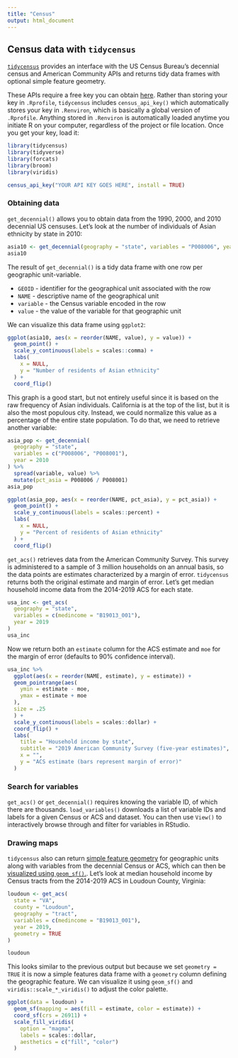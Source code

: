 ```yaml
---
title: "Census"
output: html_document
---
```


## Census data with `tidycensus`

[`tidycensus`](https://walkerke.github.io/tidycensus/index.html) provides an interface with the US Census Bureau's decennial census and American Community APIs and returns tidy data frames with optional simple feature geometry. 

These APIs require a free key you can obtain [here](https://api.census.gov/data/key_signup.html). Rather than storing your key in `.Rprofile`, `tidycensus` includes `census_api_key()` which automatically stores your key in `.Renviron`, which is basically a global version of `.Rprofile`. Anything stored in `.Renviron` is automatically loaded anytime you initiate R on your computer, regardless of the project or file location. Once you get your key, load it:

```r
library(tidycensus)
library(tidyverse)
library(forcats)
library(broom)
library(viridis)
```

```r
census_api_key("YOUR API KEY GOES HERE", install = TRUE)
```


### Obtaining data

`get_decennial()` allows you to obtain data from the 1990, 2000, and 2010 decennial US censuses. Let's look at the number of individuals of Asian ethnicity by state in 2010:

```r
asia10 <- get_decennial(geography = "state", variables = "P008006", year = 2010)
asia10
```

The result of `get_decennial()` is a tidy data frame with one row per geographic unit-variable.

* `GEOID` - identifier for the geographical unit associated with the row
* `NAME` - descriptive name of the geographical unit
* `variable` - the Census variable encoded in the row
* `value` - the value of the variable for that geographic unit

We can visualize this data frame using `ggplot2`:

```r
ggplot(asia10, aes(x = reorder(NAME, value), y = value)) +
  geom_point() +
  scale_y_continuous(labels = scales::comma) +
  labs(
    x = NULL,
    y = "Number of residents of Asian ethnicity"
  ) +
  coord_flip()
```

This graph is a good start, but not entirely useful since it is based on the raw frequency of Asian individuals. California is at the top of the list, but it is also the most populous city. Instead, we could normalize this value as a percentage of the entire state population. To do that, we need to retrieve another variable:

```r
asia_pop <- get_decennial(
  geography = "state",
  variables = c("P008006", "P008001"),
  year = 2010
) %>%
  spread(variable, value) %>%
  mutate(pct_asia = P008006 / P008001)
asia_pop

ggplot(asia_pop, aes(x = reorder(NAME, pct_asia), y = pct_asia)) +
  geom_point() +
  scale_y_continuous(labels = scales::percent) +
  labs(
    x = NULL,
    y = "Percent of residents of Asian ethnicity"
  ) +
  coord_flip()
```

`get_acs()` retrieves data from the American Community Survey. This survey is administered to a sample of 3 million households on an annual basis, so the data points are estimates characterized by a margin of error. `tidycensus` returns both the original estimate and margin of error. Let's get median household income data from the 2014-2019 ACS for each state.

```r
usa_inc <- get_acs(
  geography = "state",
  variables = c(medincome = "B19013_001"),
  year = 2019
)
usa_inc
```

Now we return both an `estimate` column for the ACS estimate and `moe` for the margin of error (defaults to 90% confidence interval).

```r
usa_inc %>%
  ggplot(aes(x = reorder(NAME, estimate), y = estimate)) +
  geom_pointrange(aes(
    ymin = estimate - moe,
    ymax = estimate + moe
  ),
  size = .25
  ) +
  scale_y_continuous(labels = scales::dollar) +
  coord_flip() +
  labs(
    title = "Household income by state",
    subtitle = "2019 American Community Survey (five-year estimates)",
    x = "",
    y = "ACS estimate (bars represent margin of error)"
  )
```


### Search for variables

`get_acs()` or `get_decennial()` requires knowing the variable ID, of which there are thousands. `load_variables()` downloads a list of variable IDs and labels for a given Census or ACS and dataset. You can then use `View()` to interactively browse through and filter for variables in RStudio.


### Drawing maps

`tidycensus` also can return [simple feature geometry](/notes/simple-features/) for geographic units along with variables from the decennial Census or ACS, which can then be [visualized using `geom_sf()`.](/notes/vector-maps/). Let's look at median household income by Census tracts from the 2014-2019 ACS in Loudoun County, Virginia:

```r
loudoun <- get_acs(
  state = "VA",
  county = "Loudoun",
  geography = "tract",
  variables = c(medincome = "B19013_001"),
  year = 2019,
  geometry = TRUE
)
```

```r
loudoun
```

This looks similar to the previous output but because we set `geometry = TRUE` it is now a simple features data frame with a `geometry` column defining the geographic feature. We can visualize it using `geom_sf()` and `viridis::scale_*_viridis()` to adjust the color palette.

```r
ggplot(data = loudoun) +
  geom_sf(mapping = aes(fill = estimate, color = estimate)) +
  coord_sf(crs = 26911) +
  scale_fill_viridis(
    option = "magma",
    labels = scales::dollar,
    aesthetics = c("fill", "color")
  )
```